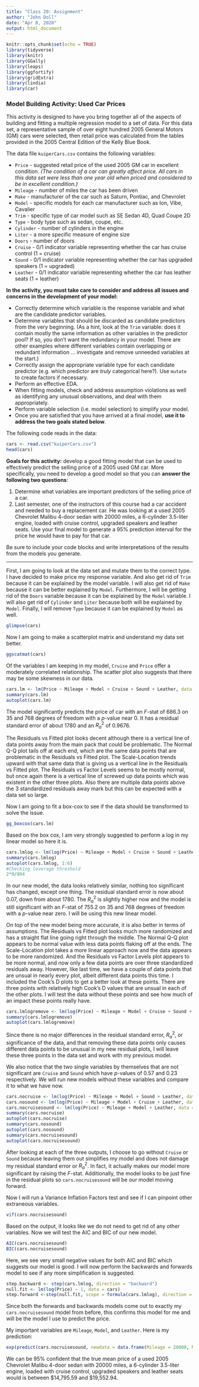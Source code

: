 ```yaml
---
title: "Class 20: Assignment"
author: "John Doll"
date: "Apr 8, 2020"
output: html_document
---
```


```r
knitr::opts_chunk$set(echo = TRUE)
library(tidyverse)
library(knitr)
library(GGally)
library(leaps)
library(ggfortify)
library(gridExtra)
library(lindia)
library(car)
```


### Model Building Activity: Used Car Prices

This activity is designed to have you bring together all of the aspects of building and fitting a multiple regression model to a set of data. For this data set, a representative sample of over eight hundred 2005 General Motors (GM) cars were selected, then retail price was calculated from the tables provided in the 2005 Central Edition of the Kelly Blue Book. 

The data file `kuiperCars.csv` contains the following variables:

* `Price` - suggested retail price of the used 2005 GM car in excellent condition. *(The condition of a car can greatly affect price. All cars in this data set were less than one year old when priced and considered to be in excellent condition.)*
* `Mileage` - number of miles the car has been driven
* `Make` - manufacturer of the car such as Saturn, Pontiac, and Chevrolet
* `Model` - specific models for each car manufacturer such as Ion, Vibe, Cavalier
* `Trim` - specific type of car model such as SE Sedan 4D, Quad Coupe 2D
* `Type` - body type such as sedan, coupe, etc.
* `Cylinder` - number of cylinders in the engine
* `Liter` - a more specific measure of engine size
* `Doors` - number of doors
* `Cruise` - 0/1 indicator variable representing whether the car has cruise control (1 = cruise)
* `Sound` - 0/1 indicator variable representing whether the car has upgraded speakers (1 = upgraded)
* `Leather` - 0/1 indicator variable representing whether the car has leather seats (1 = leather)

**In the activity, you must take care to consider and address all issues and concerns in the development of your model:**

* Correctly determine which variable is the response variable and what are the candidate predictor variables.
* Determine variables that should be discarded as candidate predictors from the very beginning.  (As a hint, look at the `Trim` variable: does it contain mostly the same information as other variables in the predictor pool?  If so, you don't want the redundancy in your model. There are other examples where different variables contain overlapping or redundant information ... investigate and remove unneeded variables at the start.)
* Correctly assign the appropriate variable type for each candidate predictor (e.g. which predictor are *truly* categorical here?).  Use `mutate` to create factors if necessary.
* Perform an effective EDA.
* When fitting models, check and address assumption violations as well as identifying any unusual observations, and deal with them appropriately.
* Perform variable selection (i.e. model selection) to simplify your model.
* Once you are satisfied that you have arrived at a final model, **use it to address the two goals stated below**.

The following code reads in the data:

```r
cars <- read.csv("kuiperCars.csv")
head(cars)
```

**Goals for this activity:** develop a good fitting model that can be used to effectively predict the selling price of a 2005 used GM car.  More specifically, you need to develop a good model so that you can **answer the following two questions**:

1. Determine what variables are important predictors of the selling price of a car.
2. Last semester, one of the instructors of this course had a car accident and needed to buy a replacement car. He was looking at a used 2005 Chevrolet Malibu 4-door sedan with 20000 miles, a 6-cylinder 3.5-liter engine, loaded with cruise control, upgraded speakers and leather seats.  Use your final model to generate a 95% prediction interval for the price he would have to pay for that car.

Be sure to include your code blocks and write interpretations of the results from the models you generate.

----

First, I am going to look at the data set and mutate them to the correct type. I have decided to make price my response variable. And also get rid of `Trim` because it can be explained by the model variable. I will also get rid of `Make` because it can be better explained by `Model`. Furthermore, I will be getting rid of the `Doors` variable because it can be explained by the `Model` variable. I will also get rid of `Cylinder` and `Liter` because both will be explained by `Model`. Finally, I will remove `Type` because it can be explained by `Model` as well.

```r
glimpse(cars)
```

Now I am going to make a scatterplot matrix and understand my data set better.

```r
ggscatmat(cars)
```

Of the variables I am keeping in my model, `Cruise` and `Price` offer a moderately correlated relationship. The scatter plot also suggests that there may be some skewness in our data.

```r
cars.lm <- lm(Price ~ Mileage + Model + Cruise + Sound + Leather, data = cars)
summary(cars.lm)
autoplot(cars.lm)
```

The model significantly predicts the price of car with an $F$-stat of 686.3 on 35 and 768 degrees of freedom with a $p$-value near 0. It has a residual standard error of about 1780 and an $R^2_a$ of 0.9676. <br>

The Residuals vs Fitted plot looks decent although there is a vertical line of data points away from the main pack that could be problematic. The Normal Q-Q plot tails off at each end, which are the same data points that are problematic in the Residuals vs Fitted plot. The Scale-Location trends upward with that same data that is giving us a vertical line in the Residuals vs Fitted plot. The Residuals vs Factor Levels seems to be mostly normal, but once again there is a vertical line of screwed up data points which was existent in the other three plots. Also there are multiple data points above the 3 standardized residuals away mark but this can be expected with a data set so large. <br>

Now I am going to fit a box-cox to see if the data should be transformed to solve the issue.

```r
gg_boxcox(cars.lm)
```

Based on the box cox, I am very strongly suggested to perform a log in my linear model so here it is.

```r
cars.lmlog <- lm(log(Price) ~ Mileage + Model + Cruise + Sound + Leather, data = cars)
summary(cars.lmlog)
autoplot(cars.lmlog, 1:6)
#Checking leverage threshold
2*9/804
```

In our new model, the data looks relatively similar, nothing too significant has changed, except one thing. The residual standard error is now about 0.07, down from about 1780. The $R^2_a$ is slightly higher now and the model is still significant with an $F$-stat of 755.2 on 35 and 768 degrees of freedom with a $p$-value near zero. I will be using this new linear model. <br>

On top of the new model being more accurate, it is also better in terms of assumptions. The Residuals vs Fitted plot looks much more randomized and has a straight flat line going right through the middle. The Normal Q-Q plot appears to be normal value with less data points flaking off at the ends. The Scale-Location plot takes a more linear approach now and the data appears to be more randomized. And the Residuals vs Factor Levels plot appears to be more normal, and now only a few data points are over three standardized residuals away. However, like last time, we have a couple of data points that are unsual in nearly every plot, albeit different data points this time. I included the Cook's D plots to get a better look at these points. There are three points with relatively high Cook's D values that are unsual in each of the other plots. I will test the data without these points and see how much of an impact these points really have.

```r
cars.lmlogremove <- lm(log(Price) ~ Mileage + Model + Cruise + Sound + Leather, data = cars[c(-382, -384, -388),])
summary(cars.lmlogremove)
autoplot(cars.lmlogremove)
```

Since there is no major differences in the residual standard error, $R^2_a$, or significance of the data, and that removing these data points only causes different data points to be unusual in my new residual plots, I will leave these three points in the data set and work with my previous model. <br>


We also notice that the two single variables by themselves that are not significant are `Cruise` and `Sound` which have $p$-values of 0.57 and 0.23 respectively. We will run new models without these variables and compare it to what we have now.

```r
cars.nocruise <- lm(log(Price) ~ Mileage + Model + Sound + Leather, data = cars)
cars.nosound <- lm(log(Price) ~ Mileage + Model + Cruise + Leather, data = cars)
cars.nocruisesound <- lm(log(Price) ~ Mileage + Model + Leather, data = cars)
summary(cars.nocruise)
autoplot(cars.nocruise)
summary(cars.nosound)
autoplot(cars.nosound)
summary(cars.nocruisesound)
autoplot(cars.nocruisesound)
```

After looking at each of the three outputs, I choose to go without `Cruise` or `Sound` because leaving them out simplifies my model and does not damage my residual standard error or $R^2_a$. In fact, it actually makes our model more significant by raising the $F$-stat. Additionally, the model looks to be just fine in the residual plots so `cars.nocruisesound` will be our model moving forward. <br>

Now I will run a Variance Inflation Factors test and see if I can pinpoint other extraneous variables.

```r
vif(cars.nocruisesound)
```

Based on the output, it looks like we do not need to get rid of any other variables. Now we will test the AIC and BIC of our new model.

```r
AIC(cars.nocruisesound)
BIC(cars.nocruisesound)
```

Here, we see very small negative values for both AIC and BIC which suggests our model is good. I will now perform the backwards and forwards model to see if any more simplification is suggested.

```r
step.backward <- step(cars.lmlog, direction = "backward")
null.fit <- lm(log(Price) ~ 1, data = cars)
step.forward <-step(null.fit, scope = formula(cars.lmlog), direction = "forward")
```

Since both the forwards and backwards models come out to exactly my `cars.nocruisesound` model from before, this confirms this model for me and will be the model I use to predict the price.

My important variables are `Mileage`, `Model`, and `Leather`. Here is my prediction:

```r
exp(predict(cars.nocruisesound, newdata = data.frame(Mileage = 20000, Model = "Malibu", Leather = 1), int = "prediction"))
```

We can be 95% confident that the true mean price of a used 2005 Chevrolet Malibu 4-door sedan with 20000 miles, a 6-cylinder 3.5-liter engine, loaded with cruise control, upgraded speakers and leather seats would is between \$14,795.59 and \$19,552.94.